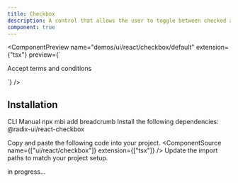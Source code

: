 ```yaml
---
title: Checkbox
description: A control that allows the user to toggle between checked and not checked.
component: true
---
```


<ComponentPreview
  name="demos/ui/react/checkbox/default"
  extension={"tsx"}
  preview={`<div className="flex items-center space-x-2">
<Checkbox id="terms" />
    <label
    htmlFor="terms"
    className="text-sm font-medium leading-none peer-disabled:cursor-not-allowed peer-disabled:opacity-70">
    Accept terms and conditions
    </label>
</div>`}
/>

## Installation

<Tabs defaultValue="cli">
<TabsList>
<TabsTrigger value="cli">
CLI
</TabsTrigger>
<TabsTrigger value="manual">  
Manual
</TabsTrigger>
</TabsList>

<TabsContent value="cli">
<Bash>
<BashCommand>npx</BashCommand> mbi add breadcrumb
</Bash>
</TabsContent>

<TabsContent value="manual">
<Steps>
<Step className='flex items-center gap-2 mb-2'>Install the following dependencies:<SelectPackageManager/></Step>

<Bash>
<PackageManager/> @radix-ui/react-checkbox
</Bash>

  <Step>Copy and paste the following code into your project.</Step>
  <ComponentSource  name={["ui/react/checkbox"]} extension={["tsx"]} />
  <Step>Update the import paths to match your project setup.</Step>

</Steps>
</TabsContent>
</Tabs>


in progress...
